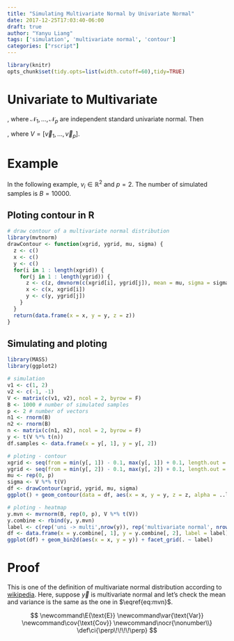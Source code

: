 ```yaml
---
title: "Simulating Multivariate Normal by Univariate Normal"
date: 2017-12-25T17:03:40-06:00
draft: true
author: "Yanyu Liang"
tags: ['simulation', 'multivariate normal', 'contour']
categories: ["rscript"]
---
```


```r
library(knitr)
opts_chunk$set(tidy.opts=list(width.cutoff=60),tidy=TRUE)
```

# Univariate to Multivariate

\begin{align}
  \vec{y} = \sum_i \vec{v}_i \mathcal{N}_i \nonumber
\end{align}

, where $\mathcal{N}_1, ..., \mathcal{N}_p$ are independent standard univariate normal. Then

\begin{align}
  \vec{y} \sim \mathcal{N}(\vec{0}, VV^T) \label{eq:mvn}
\end{align}

, where $V = [\vec{v}_1, ..., \vec{v}_p]$.

# Example

In the following example, $v_i \in \mathbb{R}^2$ and $p = 2$. The number of simulated samples is $B = 10000$.

## Ploting contour in R

```r
# draw contour of a multivariate normal distribution
library(mvtnorm)
drawContour <- function(xgrid, ygrid, mu, sigma) {
  z <- c()
  x <- c()
  y <- c()
  for(i in 1 : length(xgrid)) {
    for(j in 1 : length(ygrid)) {
      z <- c(z, dmvnorm(c(xgrid[i], ygrid[j]), mean = mu, sigma = sigma))
      x <- c(x, xgrid[i])
      y <- c(y, ygrid[j])
    }
  }
  return(data.frame(x = x, y = y, z = z))
}
```

## Simulating and ploting

```r
library(MASS)
library(ggplot2)

# simulation
v1 <- c(1, 2)
v2 <- c(-1, -1)
V <- matrix(c(v1, v2), ncol = 2, byrow = F)
B <- 1000 # number of simulated samples
p <- 2 # number of vectors
n1 <- rnorm(B)
n2 <- rnorm(B)
n <- matrix(c(n1, n2), ncol = 2, byrow = F)
y <- t(V %*% t(n))
df.samples <- data.frame(x = y[, 1], y = y[, 2])

# ploting - contour
xgrid <- seq(from = min(y[, 1]) - 0.1, max(y[, 1]) + 0.1, length.out = 100)
ygrid <- seq(from = min(y[, 2]) - 0.1, max(y[, 2]) + 0.1, length.out = 100)
mu <- rep(0, p)
sigma <- V %*% t(V)
df <- drawContour(xgrid, ygrid, mu, sigma)
ggplot() + geom_contour(data = df, aes(x = x, y = y, z = z, alpha = ..level..)) + geom_point(data = df.samples, aes(x = x, y = y), alpha = 0.1)

# ploting - heatmap
y.mvn <- mvrnorm(B, rep(0, p), V %*% t(V))
y.combine <- rbind(y, y.mvn)
label <- c(rep('uni -> multi',nrow(y)), rep('multivariate normal', nrow(y.mvn)))
df <- data.frame(x = y.combine[, 1], y = y.combine[, 2], label = label)
ggplot(df) + geom_bin2d(aes(x = x, y = y)) + facet_grid(. ~ label)
```

# Proof

This is one of the definition of multivariate normal distribution according to [wikipedia](https://en.wikipedia.org/wiki/Multivariate_normal_distribution#Definition). Here, suppose $\vec{y}$ is multivariate normal and let's check the mean and variance is the same as the one in $\eqref{eq:mvn}$.

$$
\newcommand\E{\text{E}}
\newcommand\var{\text{Var}}
\newcommand\cov{\text{Cov}}
\newcommand\nocr{\nonumber\\}
\def\ci{\perp\!\!\!\!\perp}
$$

\begin{align}
  \E(\vec{y}) &= \E(\sum_i v_i Z_i) \text{, where $Z_i \sim \mathcal{N}(0, 1)$} \nocr
  &= \sum_i \E(v_i)\E(Z_i) \text{, since $v_i \ci Z_i$} \nocr
  &= 0 \nocr
  \cov(y_k, y_j) &= \cov(\sum_i v_{ik} Z_i, \sum_{i'} v_{i'j} Z_{i'}) \nocr
  &= \sum_{i}\sum_{i'}\cov(v_{ik}Z_i, v_{i'j}Z_{i'}) \nocr
  &= \sum_i \cov(v_{ik}Z_i, v_{ij}Z_{i}) \text{, since $v_i \ci v_{i'}$ and $Z_i \ci Z_{i'}$} \nocr
  &= \sum_i v_{ik}v_{ij} \nocr
  \therefore \cov(\vec{y}) &= V V^T \nonumber
\end{align}
